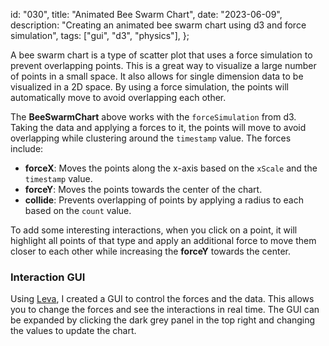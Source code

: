   id: "030",
  title: "Animated Bee Swarm Chart",
  date: "2023-06-09",
  description:
    "Creating an animated bee swarm chart using d3 and force simulation",
  tags: ["gui", "d3", "physics"],
};


A bee swarm chart is a type of scatter plot that uses a force simulation to
prevent overlapping points. This is a great way to visualize a large number of
points in a small space. It also allows for single dimension data to be
visualized in a 2D space. By using a force simulation, the points will
automatically move to avoid overlapping each other.

<BeeSwarmChart width={600} height={400} data={MockBubbles} />

The **BeeSwarmChart** above works with the `forceSimulation` from d3. Taking the
data and applying a forces to it, the points will move to avoid overlapping
while clustering around the `timestamp` value. The forces include:

- **forceX**: Moves the points along the x-axis based on the `xScale` and the
  `timestamp` value.
- **forceY**: Moves the points towards the center of the chart.
- **collide**: Prevents overlapping of points by applying a radius to each based
  on the `count` value.

To add some interesting interactions, when you click on a point, it will
highlight all points of that type and apply an additional force to move them
closer to each other while increasing the **forceY** towards the center.

### Interaction GUI

Using [Leva](https://github.com/pmndrs/leva), I created a GUI to control the
forces and the data. This allows you to change the forces and see the
interactions in real time. The GUI can be expanded by clicking the dark grey
panel in the top right and changing the values to update the chart.

